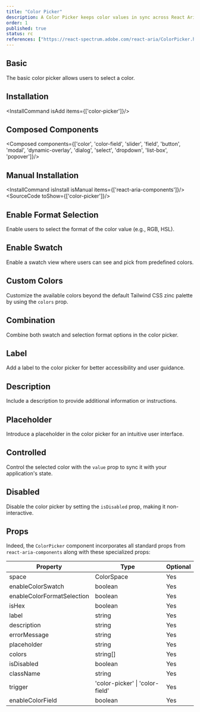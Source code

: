 ```yaml
---
title: "Color Picker"
description: A Color Picker keeps color values in sync across React Aria color components. It makes building color pickers with custom layouts a breeze through composition.
order: 1
published: true
status: rc
references: ["https://react-spectrum.adobe.com/react-aria/ColorPicker.html"]
---
```


## Basic
The basic color picker allows users to select a color.
<How className='min-w-40' toUse="colors/color-picker-demo" />

## Installation
<InstallCommand isAdd items={['color-picker']}/>

## Composed Components
<Composed components={['color', 'color-field', 'slider', 'field', 'button', 'modal', 'dynamic-overlay', 'dialog', 'select', 'dropdown', 'list-box', 'popover']}/>

## Manual Installation
<InstallCommand isInstall isManual items={['react-aria-components']}/>
<SourceCode toShow={['color-picker']}/>

## Enable Format Selection
Enable users to select the format of the color value (e.g., RGB, HSL).
<How className='min-w-40' toUse="colors/color-picker-enable-selection-format-demo" />

## Enable Swatch
Enable a swatch view where users can see and pick from predefined colors.
<How className='min-w-40' toUse="colors/color-picker-enable-swatch-demo" />

## Custom Colors
Customize the available colors beyond the default Tailwind CSS zinc palette by using the `colors` prop.
<How className='min-w-40' toUse="colors/color-picker-custom-colors-demo" />

## Combination
Combine both swatch and selection format options in the color picker.
<How className='min-w-40' toUse="colors/color-picker-combination-demo" />

## Label
Add a label to the color picker for better accessibility and user guidance.
<How className='min-w-40' toUse="colors/color-picker-with-label-demo" />

## Description
Include a description to provide additional information or instructions.
<How className='min-w-40' toUse="colors/color-picker-with-description-demo" />

## Placeholder
Introduce a placeholder in the color picker for an intuitive user interface.
<How className='min-w-40' toUse="colors/color-picker-with-placeholder-demo" />

## Controlled
Control the selected color with the `value` prop to sync it with your application's state.
<How className='min-w-40' toUse="colors/color-picker-controlled-demo" />

## Disabled
Disable the color picker by setting the `isDisabled` prop, making it non-interactive.
<How className='min-w-40' toUse="colors/color-picker-disabled-demo" />

## Props
Indeed, the `ColorPicker` component incorporates all standard props from `react-aria-components` along with these specialized props:

| Property                    | Type                                                         | Optional |
|-----------------------------|--------------------------------------------------------------|----------|
| space                       | ColorSpace                                                   | Yes      |
| enableColorSwatch           | boolean                                                      | Yes      |
| enableColorFormatSelection  | boolean                                                      | Yes      |
| isHex                       | boolean                                                      | Yes      |
| label                       | string                                                       | Yes      |
| description                 | string                                                       | Yes      |
| errorMessage                | string                                                       | Yes      |
| placeholder                 | string                                                       | Yes      |
| colors                      | string[]                                                     | Yes      |
| isDisabled                  | boolean                                                      | Yes      |
| className                   | string                                                       | Yes      |
| trigger                     | 'color-picker' \| 'color-field'                              | Yes      |
| enableColorField            | boolean                                                      | Yes      |
